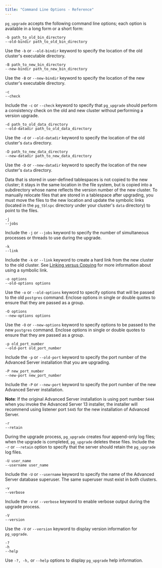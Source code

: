 ```yaml
---
title: "Command Line Options - Reference"
---
```


`pg_upgrade` accepts the following command line options; each option is available in a long form or a short form:

`-b path_to_old_bin_directory`  
`--old-bindir path_to_old_bin_directory`

Use the `-b` or `--old-bindir` keyword to specify the location of the old cluster's executable directory.

`-B path_to_new_bin_directory`  
`--new-bindir path_to_new_bin_directory`

Use the `-B` or `--new-bindir` keyword to specify the location of the new cluster's executable directory.

`-c`  
`--check`

Include the `-c` or `--check` keyword to specify that `pg_upgrade` should perform a consistency check on the old and new cluster without performing a version upgrade.

`-d path_to_old_data_directory`  
`--old-datadir path_to_old_data_directory`

Use the `-d` or `--old-datadir` keyword to specify the location of the old cluster's `data` directory.

`-D path_to_new_data_directory`  
`--new-datadir path_to_new_data_directory`

Use the `-D` or `--new-datadir` keyword to specify the location of the new cluster's `data` directory.

Data that is stored in user-defined tablespaces is not copied to the new cluster; it stays in the same location in the file system, but is copied into a subdirectory whose name reflects the version number of the new cluster. To manually relocate files that are stored in a tablespace after upgrading, you must move the files to the new location and update the symbolic links (located in the `pg_tblspc` directory under your cluster's `data` directory) to point to the files.

`-j`  
`--jobs`

Include the `-j` or `--jobs` keyword to specify the number of simultaneous processes or threads to use during the upgrade.

`-k`  
`--link`

Include the `-k` or `--link` keyword to create a hard link from the new cluster to the old cluster. See [Linking versus Copying](../../04_upgrading_an_installation_with_pg_upgrade/01_performing_an_upgrade/#linking_versus_copying) for more information about using a symbolic link.

`-o options`  
`--old-options options`

Use the `-o` or `--old-options` keyword to specify options that will be passed to the old `postgres` command. Enclose options in single or double quotes to ensure that they are passed as a group.

`-O options`  
`--new-options options`

Use the `-O` or `--new-options` keyword to specify options to be passed to the new `postgres` command. Enclose options in single or double quotes to ensure that they are passed as a group.

`-p old_port_number`  
`--old-port old_port_number`

Include the `-p` or `--old-port` keyword to specify the port number of the Advanced Server installation that you are upgrading.

`-P new_port_number`  
`--new-port new_port_number`

Include the `-P` or `--new-port` keyword to specify the port number of the new Advanced Server installation.

**Note**: If the original Advanced Server installation is using port number `5444` when you invoke the Advanced Server 13 installer, the installer will recommend using listener port `5445` for the new installation of Advanced Server.

`-r`  
`--retain`

During the upgrade process, `pg_upgrade` creates four append-only log files; when the upgrade is completed, `pg_upgrade` deletes these files. Include the `-r` or `--retain` option to specify that the server should retain the `pg_upgrade` log files.

`-U user_name`  
`--username user_name`

Include the `-U` or `--username` keyword to specify the name of the Advanced Server database superuser. The same superuser must exist in both clusters.

`-v`  
`--verbose`

Include the `-v` or `--verbose` keyword to enable verbose output during the upgrade process.

`-V`  
`--version`

Use the `-V` or `--version` keyword to display version information for `pg_upgrade`.

`-?`  
`-h`  
`--help`

Use `-?, -h,` or `--help` options to display `pg_upgrade` help information.
